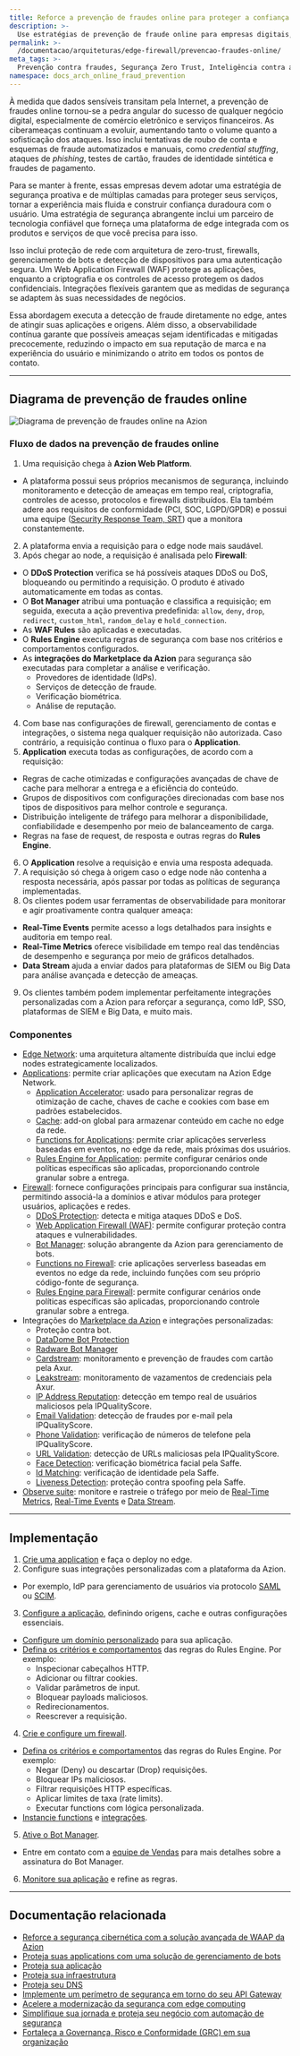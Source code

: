 ```yaml
---
title: Reforce a prevenção de fraudes online para proteger a confiança nos negócios digitais
description: >-
  Use estratégias de prevenção de fraude online para empresas digitais, incluindo medidas de segurança, tecnologias e melhores práticas para proteção contra ameaças cibernéticas.
permalink: >-
  /documentacao/arquiteturas/edge-firewall/prevencao-fraudes-online/
meta_tags: >-
  Prevenção contra fraudes, Segurança Zero Trust, Inteligência contra ameaças, Account Takeover, credential stuffing, phishing, Fraude de identidade sintética, segurança cibernética, Bot management, Edge Firewall, segurança online, comércio eletrônico, fintech
namespace: docs_arch_online_fraud_prevention
---
```


À medida que dados sensíveis transitam pela Internet, a prevenção de fraudes online tornou-se a pedra angular do sucesso de qualquer negócio digital, especialmente de comércio eletrônico e serviços financeiros. As ciberameaças continuam a evoluir, aumentando tanto o volume quanto a sofisticação dos ataques. Isso inclui tentativas de roubo de conta e esquemas de fraude automatizados e manuais, como *credential stuffing*, ataques de *phishing*, testes de cartão, fraudes de identidade sintética e fraudes de pagamento.

Para se manter à frente, essas empresas devem adotar uma estratégia de segurança proativa e de múltiplas camadas para proteger seus serviços, tornar a experiência mais fluida e construir confiança duradoura com o usuário. Uma estratégia de segurança abrangente inclui um parceiro de tecnologia confiável que forneça uma plataforma de edge integrada com os produtos e serviços de que você precisa para isso.

Isso inclui proteção de rede com arquitetura de zero-trust, firewalls, gerenciamento de bots e detecção de dispositivos para uma autenticação segura. Um Web Application Firewall (WAF) protege as aplicações, enquanto a criptografia e os controles de acesso protegem os dados confidenciais. Integrações flexíveis garantem que as medidas de segurança se adaptem às suas necessidades de negócios.

Essa abordagem executa a detecção de fraude diretamente no edge, antes de atingir suas aplicações e origens. Além disso, a observabilidade contínua garante que possíveis ameaças sejam identificadas e mitigadas precocemente, reduzindo o impacto em sua reputação de marca e na experiência do usuário e minimizando o atrito em todos os pontos de contato.

---

## Diagrama de prevenção de fraudes online

![Diagrama de prevenção de fraudes online na Azion](/assets/docs/images/uploads/online-fraud-prevention-architecture.png)

### Fluxo de dados na prevenção de fraudes online

1. Uma requisição chega à **Azion Web Platform**. 
- A plataforma possui seus próprios mecanismos de segurança, incluindo monitoramento e detecção de ameaças em tempo real, criptografia, controles de acesso, protocolos e firewalls distribuídos. Ela também adere aos requisitos de conformidade (PCI, SOC, LGPD/GPDR) e possui uma equipe ([Security Response Team, SRT](/pt-br/documentacao/servicos/security-response-team/)) que a monitora constantemente.  
2. A plataforma envia a requisição para o edge node mais saudável.
3. Após chegar ao node, a requisição é analisada pelo **Firewall**:
- O **DDoS Protection** verifica se há possíveis ataques DDoS ou DoS, bloqueando ou permitindo a requisição. O produto é ativado automaticamente em todas as contas.
- O **Bot Manager** atribui uma pontuação e classifica a requisição; em seguida, executa a ação preventiva predefinida: `allow`, `deny`, `drop`, `redirect`, `custom_html`, `random_delay` e `hold_connection`.
- As **WAF Rules** são aplicadas e executadas.
- O **Rules Engine** executa regras de segurança com base nos critérios e comportamentos configurados.
- As **integrações do Marketplace da Azion** para segurança são executadas para completar a análise e verificação.
  - Provedores de identidade (IdPs).
  - Serviços de detecção de fraude.
  - Verificação biométrica.
  - Análise de reputação.
4. Com base nas configurações de firewall, gerenciamento de contas e integrações, o sistema nega qualquer requisição não autorizada. Caso contrário, a requisição continua o fluxo para o **Application**.
5. **Application** executa todas as configurações, de acordo com a requisição:
- Regras de cache otimizadas e configurações avançadas de chave de cache para melhorar a entrega e a eficiência do conteúdo.
- Grupos de dispositivos com configurações direcionadas com base nos tipos de dispositivos para melhor controle e segurança.
- Distribuição inteligente de tráfego para melhorar a disponibilidade, confiabilidade e desempenho por meio de balanceamento de carga.
- Regras na fase de request, de resposta e outras regras do **Rules Engine**.
6. O **Application** resolve a requisição e envia uma resposta adequada.
7. A requisição só chega à origem caso o edge node não contenha a resposta necessária, após passar por todas as políticas de segurança implementadas.
8. Os clientes podem usar ferramentas de observabilidade para monitorar e agir proativamente contra qualquer ameaça:
- **Real-Time Events** permite acesso a logs detalhados para insights e auditoria em tempo real.
- **Real-Time Metrics** oferece visibilidade em tempo real das tendências de desempenho e segurança por meio de gráficos detalhados.  
- **Data Stream** ajuda a enviar dados para plataformas de SIEM ou Big Data para análise avançada e detecção de ameaças.
9. Os clientes também podem implementar perfeitamente integrações personalizadas com a Azion para reforçar a segurança, como IdP, SSO, plataformas de SIEM e Big Data, e muito mais.

### Componentes

- [Edge Network](https://www.azion.com/pt-br/produtos/nossa-rede/): uma arquitetura altamente distribuída que inclui edge nodes estrategicamente localizados.
- [Applications](/pt-br/documentacao/produtos/build/edge-application/): permite criar aplicações que executam na Azion Edge Network.
  - [Application Accelerator](/pt-br/documentacao/produtos/build/edge-application/application-accelerator/): usado para personalizar regras de otimização de cache, chaves de cache e cookies com base em padrões estabelecidos.
  - [Cache](/pt-br/documentacao/produtos/build/edge-application/edge-cache/): add-on global para armazenar conteúdo em cache no edge da rede.
  - [Functions for Applications](/pt-br/documentacao/produtos/build/edge-application/edge-functions/): permite criar aplicações serverless baseadas em eventos, no edge da rede, mais próximas dos usuários.
  - [Rules Engine for Application](/pt-br/documentacao/produtos/build/edge-application/rules-engine/):  permite configurar cenários onde políticas específicas são aplicadas, proporcionando controle granular sobre a entrega.  
- [Firewall](/pt-br/documentacao/produtos/secure/edge-firewall/): fornece configurações principais para configurar sua instância, permitindo associá-la a domínios e ativar módulos para proteger usuários, aplicações e redes.
  - [DDoS Protection](/pt-br/documentacao/produtos/secure/edge-firewall/ddos-protection/): detecta e mitiga ataques DDoS e DoS.
  - [Web Application Firewall (WAF)](/pt-br/documentacao/produtos/secure/edge-firewall/web-application-firewall/): permite configurar proteção contra ataques e vulnerabilidades.
  - [Bot Manager](/pt-br/documentacao/produtos/secure/edge-firewall/bot-manager/): solução abrangente da Azion para gerenciamento de bots.
  - [Functions no Firewall](/pt-br/documentacao/produtos/secure/edge-firewall/edge-functions/): crie aplicações serverless baseadas em eventos no edge da rede, incluindo funções com seu próprio código-fonte de segurança.
  - [Rules Engine para Firewall](/pt-br/documentacao/produtos/secure/edge-firewall/rules-engine/): permite configurar cenários onde políticas específicas são aplicadas, proporcionando controle granular sobre a entrega.
- Integrações do [Marketplace da Azion](/pt-br/documentacao/produtos/marketplace/) e integrações personalizadas:
   - Proteção contra bot.
    - [DataDome Bot Protection](https://console.azion.com/marketplace/solution/datadome/bot-protection/)
    - [Radware Bot Manager](https://console.azion.com/marketplace/solution/radware/bot-manager/)
  - [Cardstream](https://console.azion.com/marketplace/solution/axur/cardstream/): monitoramento e prevenção de fraudes com cartão pela Axur.
  - [Leakstream](https://console.azion.com/marketplace/solution/axur/leakstream/): monitoramento de vazamentos de credenciais pela Axur.
  - [IP Address Reputation](https://console.azion.com/marketplace/solution/ipqualityscore/ip-address-reputation/): detecção em tempo real de usuários maliciosos pela IPQualityScore.
  - [Email Validation](https://console.azion.com/marketplace/solution/ipqualityscore/email-validation/): detecção de fraudes por e-mail pela IPQualityScore.
  - [Phone Validation](https://console.azion.com/marketplace/solution/ipqualityscore/phone-validation/): verificação de números de telefone pela IPQualityScore.
  - [URL Validation](https://console.azion.com/marketplace/solution/ipqualityscore/url-validation/): detecção de URLs maliciosas pela IPQualityScore.
  - [Face Detection](https://console.azion.com/marketplace/solution/saffe/face-detection/): verificação biométrica facial pela Saffe.
  - [Id Matching](https://console.azion.com/marketplace/solution/saffe/id-matching/): verificação de identidade pela Saffe.
  - [Liveness Detection](https://console.azion.com/marketplace/solution/saffe/liveness-detection/): proteção contra spoofing pela Saffe.
- [Observe suite](/pt-br/documentacao/produtos/observe/visao-geral/): monitore e rastreie o tráfego por meio de [Real-Time Metrics](/pt-br/documentacao/produtos/observe/real-time-metrics/), [Real-Time Events](/pt-br/documentacao/produtos/observe/real-time-events/) e [Data Stream](/pt-br/documentacao/produtos/observe/data-stream/).

---

## Implementação

1. [Crie uma application](/pt-br/documentacao/produtos/guias/build/criar-uma-aplicacao/) e faça o deploy no edge.
2. Configure suas integrações personalizadas com a plataforma da Azion.
- Por exemplo, IdP para gerenciamento de usuários via protocolo [SAML](/pt-br/documentacao/produtos/guias/sso-google-saml/) ou [SCIM](/pt-br/documentacao/produtos/guias/microsoft-entra-provisionamento-automatizado-de-usuarios/).
3. [Configure a aplicação](/pt-br/documentacao/produtos/guias/build/definir-configuracoes-principais/), definindo origens, cache e outras configurações essenciais.
- [Configure um domínio personalizado](/pt-br/documentacao/produtos/build/edge-application/domains/) para sua aplicação.
- [Defina os critérios e comportamentos](/pt-br/documentacao/produtos/build/edge-application/rules-engine/) das regras do Rules Engine. Por exemplo:
  - Inspecionar cabeçalhos HTTP.
  - Adicionar ou filtrar cookies.
  - Validar parâmetros de input.
  - Bloquear payloads maliciosos.
  - Redirecionamentos.
  - Reescrever a requisição.
4. [Crie e configure um firewall](/pt-br/documentacao/produtos/guias/secure/edge-firewall-definir-main-settings/).
- [Defina os critérios e comportamentos](/pt-br/documentacao/produtos/guias/secure/instanciar-edge-functions/) das regras do Rules Engine. Por exemplo:
  - Negar (Deny) ou descartar (Drop) requisições.
  - Bloquear IPs maliciosos.
  - Filtrar requisições HTTP específicas.
  - Aplicar limites de taxa (rate limits).
  - Executar functions com lógica personalizada.
- [Instancie functions](/pt-br/documentacao/produtos/guias/secure/instanciar-edge-functions/) e [integrações](/pt-br/documentacao/produtos/marketplace/integracoes/#edge-firewall-functions).
5. [Ative o Bot Manager](/pt-br/documentacao/produtos/secure/edge-firewall/bot-manager/).
- Entre em contato com a [equipe de Vendas](https://www.azion.com/pt-br/contate-vendas/) para mais detalhes sobre a assinatura do Bot Manager.
6. [Monitore sua aplicação](/pt-br/documentacao/produtos/observe/monitorar-aplicacoes/) e refine as regras.

---

## Documentação relacionada

- [Reforce a segurança cibernética com a solução avançada de WAAP da Azion](/pt-br/documentacao/arquiteturas/edge-firewall/web-application-and-api-protection-waap/)
- [Proteja suas applications com uma solução de gerenciamento de bots](/pt-br/documentacao/arquiteturas/gerenciamento-de-bots/proteja-edge-applications-com-bot-management/)
- [Proteja sua aplicação](/pt-br/documentacao/produtos/secure/proteja-aplicacao/)
- [Proteja sua infraestrutura](/pt-br/documentacao/produtos/secure/proteja-infraestrutura/)
- [Proteja seu DNS](/pt-br/documentacao/produtos/secure/proteja-dns/)
- [Implemente um perímetro de segurança em torno do seu API Gateway](/pt-br/documentacao/arquiteturas/api-gateways/implementar-seguranca-api-gateways/)
- [Acelere a modernização da segurança com edge computing](/pt-br/documentacao/arquiteturas/modernizacao-da-seguranca/modernizacao-da-seguranca-com-edge-computing/)
- [Simplifique sua jornada e proteja seu negócio com automação de segurança](/pt-br/documentacao/arquiteturas/automacao-da-seguranca/automacao-da-seguranca-com-edge-computing/)
- [Fortaleça a Governança, Risco e Conformidade (GRC) em sua organização](/pt-br/documentacao/arquiteturas/compliance/governanca-risco-conformidade/)
